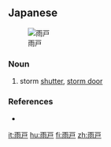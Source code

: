 ==Japanese==
{{wikipedia|Storm door}}
{{ja-kanjitab|あま|と|k2=ど|r=y|yomi=kun}}
[[Image:Storm-door,amado,narita-city,japan.JPG|thumb|雨戸]]

===Noun===
{{ja-noun|あまど}}

# storm [[shutter]], [[storm door]]

===References===
* {{R:Shogakukan}}

[[it:雨戸]]
[[hu:雨戸]]
[[fi:雨戸]]
[[zh:雨戸]]